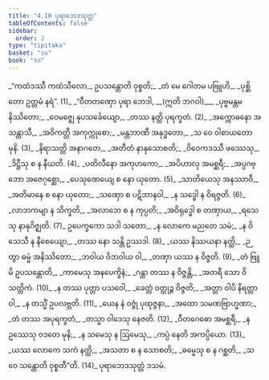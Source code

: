 ```yaml
---
title: "4.10 ပုရာဘေဒသုတ္တ"
tableOfContents: false
sidebar:
  order: 2
type: "tipitaka"
basket: "su"
book: "sn"
---
```



<DynamicBreadcrumb />

<Division number="855" book="sn">

<Paragraph number="1025" type="verses" book="sn">
_“ကထံဒဿီ ကထံသီလော,_  
ဥပသန္တောတိ ဝုစ္စတိ;_  
_တံ မေ ဂေါတမ ပဗြူဟိ,_  
_ပုစ္ဆိတော ဥတ္တမံ နရံ”. (1)_  

</Paragraph>

</Division>
<Division number="856" book="sn">

<Paragraph number="1026" type="verses" book="sn">
_“ဝီတတဏှော ပုရာ ဘေဒါ, __(ဣတိ ဘဂဝါ)___  
_ပုဗ္ဗမန္တမနိဿိတော;_  
_ဝေမဇ္ဈေ နုပသင်္ခေယျော,_  
_တဿ နတ္ထိ ပုရက္ခတံ. (2)_  

</Paragraph>

</Division>
<Division number="857" book="sn">

<Paragraph number="1027" type="verses" book="sn">
_အက္ကောဓနော အသန္တာသီ,_  
_အဝိကတ္ထီ အကုက္ကုစော;_  
_မန္တဘာဏီ အနုဒ္ဓတော,_  
_သ ဝေ ဝါစာယတော မုနိ. (3)_  

</Paragraph>

</Division>
<Division number="858" book="sn">

<Paragraph number="1028" type="verses" book="sn">
_နိရာသတ္တိ အနာဂတေ,_  
_အတီတံ နာနုသောစတိ;_  
_ဝိဝေကဒဿီ ဖဿေသု,_  
_ဒိဋ္ဌီသု စ န နီယတိ. (4)_  

</Paragraph>

</Division>
<Division number="859" book="sn">

<Paragraph number="1029" type="verses" book="sn">
_ပတိလီနော အကုဟကော,_  
_အပိဟာလု အမစ္ဆရီ;_  
_အပ္ပဂဗ္ဘော အဇေဂုစ္ဆော,_  
_ပေသုဏေယျေ စ နော ယုတော. (5)_  

</Paragraph>

</Division>
<Division number="860" book="sn">

<Paragraph number="1030" type="verses" book="sn">
_သာတိယေသု အနဿာဝီ,_  
_အတိမာနေ စ နော ယုတော;_  
_သဏှော စ ပဋိဘာနဝါ,_  
_န သဒ္ဓေါ န ဝိရဇ္ဇတိ. (6)_  

</Paragraph>

</Division>
<Division number="861" book="sn">

<Paragraph number="1031" type="verses" book="sn">
_လာဘကမျာ န သိက္ခတိ,_  
_အလာဘေ စ န ကုပ္ပတိ;_  
_အဝိရုဒ္ဓေါ စ တဏှာယ,_  
_ရသေသု နာနုဂိဇ္ဈတိ. (7)_  

</Paragraph>

</Division>
<Division number="862" book="sn">

<Paragraph number="1032" type="verses" book="sn">
ဥပေက္ခကော သဒါ သတော,_  
_န လောကေ မညတေ သမံ;_  
_န ဝိသေသီ န နီစေယျော,_  
_တဿ နော သန္တိ ဥဿဒါ. (8)_  

</Paragraph>

</Division>
<Division number="863" book="sn">

<Paragraph number="1033" type="verses" book="sn">
_ယဿ နိဿယနာ နတ္ထိ,_  
_ဉတွာ ဓမ္မံ အနိဿိတော;_  
_ဘဝါယ ဝိဘဝါယ ဝါ,_  
_တဏှာ ယဿ န ဝိဇ္ဇတိ. (9)_  

</Paragraph>

</Division>
<Division number="864" book="sn">

<Paragraph number="1034" type="verses" book="sn">
_တံ ဗြူမိ ဥပသန္တောတိ,_  
_ကာမေသု အနပေက္ခိနံ;_  
_ဂန္ထာ တဿ န ဝိဇ္ဇန္တိ,_  
_အတရီ သော ဝိသတ္တိကံ. (10)_  

</Paragraph>

</Division>
<Division number="865" book="sn">

<Paragraph number="1035" type="verses" book="sn">
_န တဿ ပုတ္တာ ပသဝေါ,_  
_ခေတ္တံ ဝတ္ထုဉ္စ ဝိဇ္ဇတိ;_  
_အတ္တာ ဝါပိ နိရတ္တာ ဝါ,_  
_န တသ္မိံ ဥပလဗ္ဘတိ. (11)_  

</Paragraph>

</Division>
<Division number="866" book="sn">

<Paragraph number="1036" type="verses" book="sn">
_ယေန နံ ဝဇ္ဇုံ ပုထုဇ္ဇနာ,_  
_အထော သမဏဗြာဟ္မဏာ;_  
_တံ တဿ အပုရက္ခတံ,_  
_တသ္မာ ဝါဒေသု နေဇတိ. (12)_  

</Paragraph>

</Division>
<Division number="867" book="sn">

<Paragraph number="1037" type="verses" book="sn">
_ဝီတဂေဓော အမစ္ဆရီ,_  
_န ဥဿေသု ဝဒတေ မုနိ;_  
_န သမေသု န ဩမေသု,_  
_ကပ္ပံ နေတိ အကပ္ပိယော. (13)_  

</Paragraph>

</Division>
<Division number="868" book="sn">

<Paragraph number="1038" type="verses" book="sn">
_ယဿ လောကေ သကံ နတ္ထိ,_  
_အသတာ စ န သောစတိ;_  
_ဓမ္မေသု စ န ဂစ္ဆတိ,_  
_သ ဝေ သန္တောတိ ဝုစ္စတီ”တိ. (14)_  


</Paragraph>
</Division>

<Paragraph number="1039" type="center" book="sn">
ပုရာဘေဒသုတ္တံ ဒသမံ.
</Paragraph>